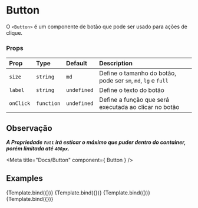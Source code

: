 <!-- Button.stories.mdx -->

# Button
O `<Button>` é um componente de botão que pode ser usado para ações de clique.

### Props

| Prop | Type | Default | Description |
| :--- | :--- | :------ | :---------- |
| `size` | `string` | `md` | Define o tamanho do botão, pode ser `sm`, `md`, `lg` e `full` |
| `label` | `string` | `undefined` | Define o texto do botão |
| `onClick` | `function` | `undefined` | Define a função que será executada ao clicar no botão |

## Observação
**_A Propriedade `full` irá esticar o máximo que puder dentro do container, porém limitada até `400px`._**

<Meta title="Docs/Button" component={ Button } />


## Examples
<Canvas isColumn  withSource="open" withToolbar>
<Story name="Small" args={{ 
    label: 'hello' 
  }} > 
 {Template.bind({})}
</Story>
<Story name="Normal" args={{
  label: 'Normal',
  size: 'md'
}}>
{Template.bind({})}
</Story>
<Story name="Large" args={{
  label: 'Large',
  size: 'lg'
}}>
{Template.bind({})}
</Story>
<Story name="Full" args={{
  label: 'Full',
  size: 'full'
}}>
{Template.bind({})}
</Story>
</Canvas>